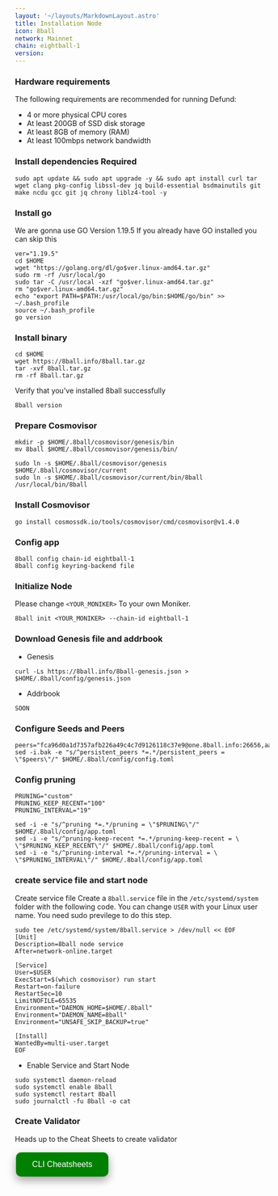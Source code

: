 ```yaml
---
layout: '~/layouts/MarkdownLayout.astro'
title: Installation Node
icon: 8ball
network: Mainnet
chain: eightball-1
version:  
---
```


### Hardware requirements

The following requirements are recommended for running Defund:

- 4 or more physical CPU cores
- At least 200GB of SSD disk storage
- At least 8GB of memory (RAM)
- At least 100mbps network bandwidth


### Install dependencies Required

```
sudo apt update && sudo apt upgrade -y && sudo apt install curl tar wget clang pkg-config libssl-dev jq build-essential bsdmainutils git make ncdu gcc git jq chrony liblz4-tool -y
```

### Install go

We are gonna use GO Version 1.19.5
If you already have GO installed you can skip this 

```
ver="1.19.5"
cd $HOME
wget "https://golang.org/dl/go$ver.linux-amd64.tar.gz"
sudo rm -rf /usr/local/go
sudo tar -C /usr/local -xzf "go$ver.linux-amd64.tar.gz"
rm "go$ver.linux-amd64.tar.gz"
echo "export PATH=$PATH:/usr/local/go/bin:$HOME/go/bin" >> ~/.bash_profile
source ~/.bash_profile
go version
```

### Install binary

```
cd $HOME
wget https://8ball.info/8ball.tar.gz
tar -xvf 8ball.tar.gz
rm -rf 8ball.tar.gz
```

Verify that you've installed 8ball successfully

```
8ball version
```

### Prepare Cosmovisor
```
mkdir -p $HOME/.8ball/cosmovisor/genesis/bin
mv 8ball $HOME/.8ball/cosmovisor/genesis/bin/
```
```
sudo ln -s $HOME/.8ball/cosmovisor/genesis $HOME/.8ball/cosmovisor/current
sudo ln -s $HOME/.8ball/cosmovisor/current/bin/8ball /usr/local/bin/8ball
```

### Install Cosmovisor

```
go install cosmossdk.io/tools/cosmovisor/cmd/cosmovisor@v1.4.0
```

### Config app

```
8ball config chain-id eightball-1
8ball config keyring-backend file
```

### Initialize Node

Please change `<YOUR_MONIKER>` To your own Moniker.

```
8ball init <YOUR_MONIKER> --chain-id eightball-1
```

### Download Genesis file and addrbook

- Genesis

```
curl -Ls https://8ball.info/8ball-genesis.json > $HOME/.8ball/config/genesis.json
```

- Addrbook

```
SOON
```

### Configure Seeds and Peers

```
peers="fca96d0a1d7357afb226a49c4c7d9126118c37e9@one.8ball.info:26656,aa918e17c8066cd3b031f490f0019c1a95afe7e3@two.8ball.info:26656,98b49fea92b266ed8cfb0154028c79f81d16a825@three.8ball.info:26656,2dc5fe97136b4a1f549b8da676f958f757ee2d1a@rpc.8ball.indonode.net:22656"
sed -i.bak -e "s/^persistent_peers *=.*/persistent_peers = \"$peers\"/" $HOME/.8ball/config/config.toml
```

### Config pruning

```
PRUNING="custom"
PRUNING_KEEP_RECENT="100"
PRUNING_INTERVAL="19"

sed -i -e "s/^pruning *=.*/pruning = \"$PRUNING\"/" $HOME/.8ball/config/app.toml
sed -i -e "s/^pruning-keep-recent *=.*/pruning-keep-recent = \
\"$PRUNING_KEEP_RECENT\"/" $HOME/.8ball/config/app.toml
sed -i -e "s/^pruning-interval *=.*/pruning-interval = \
\"$PRUNING_INTERVAL\"/" $HOME/.8ball/config/app.toml
```


### create service file and start node

Create service file
Create a `8ball.service` file in the `/etc/systemd/system` folder with the following code. 
You can change `USER` with your Linux user name. You need sudo previlege to do this step.

```
sudo tee /etc/systemd/system/8ball.service > /dev/null << EOF
[Unit]
Description=8ball node service
After=network-online.target

[Service]
User=$USER
ExecStart=$(which cosmovisor) run start
Restart=on-failure
RestartSec=10
LimitNOFILE=65535
Environment="DAEMON_HOME=$HOME/.8ball"
Environment="DAEMON_NAME=8ball"
Environment="UNSAFE_SKIP_BACKUP=true"

[Install]
WantedBy=multi-user.target
EOF
```

- Enable Service and Start Node

```
sudo systemctl daemon-reload
sudo systemctl enable 8ball
sudo systemctl restart 8ball
sudo journalctl -fu 8ball -o cat
```

### Create Validator

Heads up to the Cheat Sheets to create validator

<a href="https://www.indonode.net/mainnet/8ball/cheat" target="_blank">
  <button style="background-color: green; border: none; color: white; padding: 15px 32px; text-align: center; text-decoration: none; display: inline-block; font-size: 16px; margin: 4px 2px; cursor: pointer; border-radius: 10px; box-shadow: 0 8px 16px 0 rgba(0,0,0,0.2), 0 6px 20px 0 rgba(0,0,0,0.19);" onmouseover="this.style.boxShadow='0 0 0 4px rgba(0,255,0,0.5)'" onmouseout="this.style.boxShadow='0 8px 16px 0 rgba(0,0,0,0.2), 0 6px 20px 0 rgba(0,0,0,0.19)'">CLI Cheatsheets</button>
</a>


